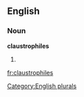 
==English==

===Noun===
'''claustrophiles'''

# {{plural of|[[claustrophile]]}}

[[Category:English plurals]]

[[fr:claustrophiles]]